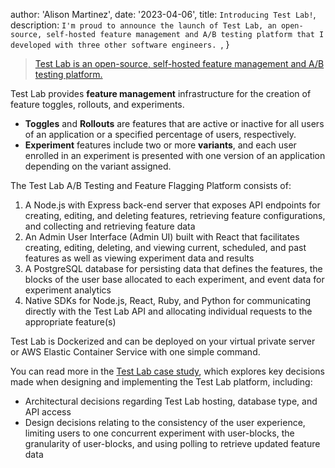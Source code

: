 
  author: 'Alison Martinez',
  date: '2023-04-06',
  title: `Introducing Test Lab!`,
  description: `I'm proud to announce the launch of Test Lab, an open-source, self-hosted feature management and A/B testing platform that I developed with three other software engineers. `,
}


> [Test Lab is an open-source, self-hosted feature management and A/B testing platform.](https://testl-ab.github.io/)

Test Lab provides **feature management** infrastructure for the creation of feature toggles, rollouts, and experiments.

- **Toggles** and **Rollouts** are features that are active or inactive for all users of an application or a specified percentage of users, respectively.
- **Experiment** features include two or more **variants**, and each user enrolled in an experiment is presented with one version of an application depending on the variant assigned.

The Test Lab A/B Testing and Feature Flagging Platform consists of:

1. A Node.js with Express back-end server that exposes API endpoints for creating, editing, and deleting features, retrieving feature configurations, and collecting and retrieving feature data
2. An Admin User Interface (Admin UI) built with React that facilitates creating, editing, deleting, and viewing current, scheduled, and past features as well as viewing experiment data and results
3. A PostgreSQL database for persisting data that defines the features, the blocks of the user base allocated to each experiment, and event data for experiment analytics
4. Native SDKs for Node.js, React, Ruby, and Python for communicating directly with the Test Lab API and allocating individual requests to the appropriate feature(s)

Test Lab is Dockerized and can be deployed on your virtual private server or AWS Elastic Container Service with one simple command.

You can read more in the [Test Lab case study](https://testl-ab.github.io/), which explores key decisions made when designing and implementing the Test Lab platform, including:

- Architectural decisions regarding Test Lab hosting, database type, and API access
- Design decisions relating to the consistency of the user experience, limiting users to one concurrent experiment with user-blocks, the granularity of user-blocks, and using polling to retrieve updated feature data
